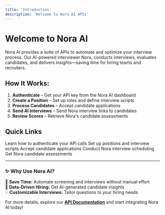 ```yaml
---
title: 'Introduction'
description: 'Welcome to Nora AI APIs'
---
```


# Welcome to Nora AI

Nora AI provides a suite of APIs to automate and optimize your interview process. Our AI-powered interviewer Nora, conducts interviews, evaluates candidates, and delivers insights—saving time for hiring teams and recruiters.

## How It Works:

1. **Authenticate** – Get your API key from the Nora AI dashboard  
2. **Create a Position** – Set up roles and define interview scripts  
3. **Process Candidates** – Accept candidate applications   
4. **Send AI Interviews** – Send Nora interview links to candidates 
5. **Review Scores** – Retrieve Nora's candidate assessments  

## Quick Links

<CardGroup>
  <Card title="Authentication" icon="key" href="/api-reference/authentication">
    Learn how to authenticate your API calls
  </Card>
  <Card title="Create Position" icon="plus" href="/api-reference/positions">
    Set up positions and interview scripts
  </Card>
  <Card title="Process Candidates" icon="users" href="/api-reference/candidates">
    Accept candidate applications
  </Card>
  <Card title="Send Interviews" icon="video" href="/api-reference/interviews">
    Conduct Nora interview scheduling
  </Card>
  <Card title="Retrieve Scores" icon="list" href="/api-reference/score">
    Get Nora candidate assessments
  </Card>
</CardGroup>

---

### ✨ Why Use Nora AI?

🚀 **Save Time:** Automate screening and interviews without manual effort  
🎯 **Data-Driven Hiring:** Get AI-generated candidate insights  
💡 **Customizable Interviews:** Tailor questions to your hiring needs  

For more details, explore our **[API Documentation](/api-reference)** and start integrating Nora AI today!